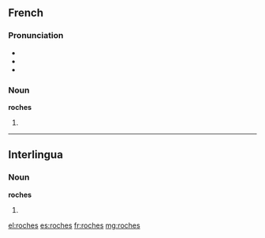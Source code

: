 ==French==

===Pronunciation===
* {{IPA|/ʁɔʃ/|lang=fr}}
* {{rhymes|ɔʃ|lang=fr}}
* {{homophones|roche|lang=fr}}

===Noun===
'''roches''' {{f-p}}

# {{plural of|roche|lang=fr}}

----

==Interlingua==

===Noun===
'''roches'''

# {{plural of|roc|lang=ia}}

[[el:roches]]
[[es:roches]]
[[fr:roches]]
[[mg:roches]]